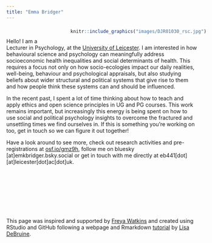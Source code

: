 ```yaml
---
title: "Emma Bridger"
---
```

<div style= "float:right;position: relative; left: 30px; top: -7px;">
```r
knitr::include_graphics("images/DJR01030_rsc.jpg") 
```
</div>

<p>&nbsp;</p>

Hello! I am a Lecturer in Psychology, at the [University of Leicester](https://le.ac.uk). I am interested in how behavioural science and psychology can meaningfully address socioeconomic health inequalities and social determinants of health. This requires a focus not only on how socio-ecologies impact our daily realities, well-being, behaviour and psychological appraisals, but also studying beliefs about wider structural and political systems that give rise to them and how people think these systems can and should be influenced.

In the recent past, I spent a lot of time thinking about how to teach and apply ethics and open science principles in UG and PG courses. This work remains important, but increasingly this energy is being spent on how to use social and political psychology insights to overcome the fractured and unsettling times we find ourselves in. If this is something you're working on too, get in touch so we can figure it out together!

Have a look around to see more, check out research activities and pre-registrations at [osf.io/gmz9h](https://osf.io/gmz9h), follow me on bluesky [at]emkbridger.bsky.social  or get in touch with me directly at eb441[dot][at]leicester[dot]ac[dot]uk.

<p>&nbsp;</p>
<p>&nbsp;</p>
<p>&nbsp;</p>
<p>&nbsp;</p>

This page was inspired and supported by [Freya Watkins](https://freyawatkins.github.io/) and created using RStudio and GitHub following a webpage and Rmarkdown [tutorial](https://debruine.github.io/tutorials/webpages.html) by [Lisa DeBruine](https://debruine.github.io/). 